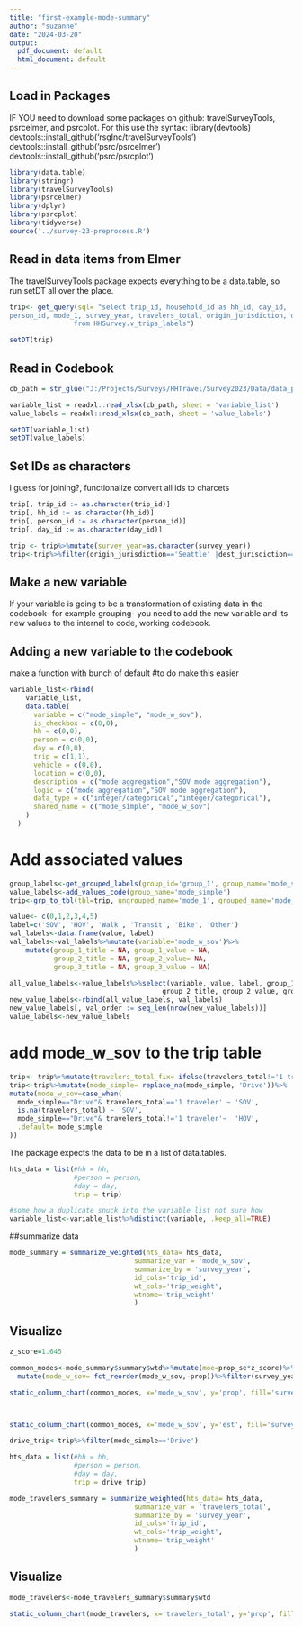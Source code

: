 ```yaml
---
title: "first-example-mode-summary"
author: "suzanne"
date: "2024-03-20"
output:
  pdf_document: default
  html_document: default
---
```


## Load in Packages
IF YOU need to download some packages on github: travelSurveyTools, psrcelmer, and psrcplot.
For this use the syntax:
library(devtools)
devtools::install_github('rsgInc/travelSurveyTools')
devtools::install_github('psrc/psrcelmer')
devtools::install_github('psrc/psrcplot')

```r
library(data.table)
library(stringr)
library(travelSurveyTools)
library(psrcelmer)
library(dplyr)
library(psrcplot)
library(tidyverse)
source('../survey-23-preprocess.R')
```



## Read in data items from Elmer

The travelSurveyTools package expects everything to be a data.table, so run setDT all over the place.
```r
trip<- get_query(sql= "select trip_id, household_id as hh_id, day_id,
person_id, mode_1, survey_year, travelers_total, origin_jurisdiction, dest_jurisdiction, trip_weight 
                from HHSurvey.v_trips_labels")

setDT(trip)
```

## Read in Codebook
```r
cb_path = str_glue("J:/Projects/Surveys/HHTravel/Survey2023/Data/data_published/PSRC_Codebook_2023_v1.xlsx")

variable_list = readxl::read_xlsx(cb_path, sheet = 'variable_list')
value_labels = readxl::read_xlsx(cb_path, sheet = 'value_labels')

setDT(variable_list)
setDT(value_labels)
```

## Set IDs as characters
I guess for joining?, functionalize convert all ids to charcets
```r
trip[, trip_id := as.character(trip_id)]
trip[, hh_id := as.character(hh_id)]
trip[, person_id := as.character(person_id)]
trip[, day_id := as.character(day_id)]
```


```r
trip <- trip%>%mutate(survey_year=as.character(survey_year))
trip<-trip%>%filter(origin_jurisdiction=='Seattle' |dest_jurisdiction=='Seattle')
```

## Make a new variable

If your variable is going to be a transformation of existing data in the codebook- for example grouping- you need to add the new variable and its new values to the internal to code, working codebook.

## Adding a new variable to the codebook

make a function with bunch of default
#to do make this easier
```r

variable_list<-rbind(
    variable_list,
    data.table(
      variable = c("mode_simple", "mode_w_sov"),
      is_checkbox = c(0,0),
      hh = c(0,0),
      person = c(0,0),
      day = c(0,0),
      trip = c(1,1),
      vehicle = c(0,0),
      location = c(0,0),
      description = c("mode aggregation","SOV mode aggregation"),
      logic = c("mode aggregation","SOV mode aggregation"),
      data_type = c("integer/categorical","integer/categorical"),
      shared_name = c("mode_simple", "mode_w_sov")
    )
  )

```


# Add associated values

```r
group_labels<-get_grouped_labels(group_id='group_1', group_name='mode_simple')
value_labels<-add_values_code(group_name='mode_simple')
trip<-grp_to_tbl(tbl=trip, ungrouped_name='mode_1', grouped_name='mode_simple')
```

```r

value<- c(0,1,2,3,4,5)
label=c('SOV', 'HOV', 'Walk', 'Transit', 'Bike', 'Other')
val_labels<-data.frame(value, label)
val_labels<-val_labels%>%mutate(variable='mode_w_sov')%>%
    mutate(group_1_title = NA, group_1_value = NA,
           group_2_title = NA, group_2_value= NA,
           group_3_title = NA, group_3_value = NA)

all_value_labels<-value_labels%>%select(variable, value, label, group_1_title, group_1_value,
                                      group_2_title, group_2_value, group_3_title, group_3_value)
new_value_labels<-rbind(all_value_labels, val_labels)
new_value_labels[, val_order := seq_len(nrow(new_value_labels))]
value_labels<-new_value_labels  

```

# add mode_w_sov to the trip table
```r
trip<- trip%>%mutate(travelers_total_fix= ifelse(travelers_total!='1 traveler', 'More than 1', '1 traveler'))
trip<-trip%>%mutate(mode_simple= replace_na(mode_simple, 'Drive'))%>%
mutate(mode_w_sov=case_when(
  mode_simple=="Drive"& travelers_total=='1 traveler' ~ 'SOV',
  is.na(travelers_total) ~ 'SOV',
  mode_simple=="Drive"& travelers_total!='1 traveler'~  'HOV',
  .default= mode_simple
))
```


The package expects the data to be in a list of data.tables.
```r

hts_data = list(#hh = hh,
                #person = person,
                #day = day,
                trip = trip)
```


```r
#some how a duplicate snuck into the variable list not sure how
variable_list<-variable_list%>%distinct(variable, .keep_all=TRUE)
```

##summarize data
```r

mode_summary = summarize_weighted(hts_data= hts_data,
                               summarize_var = 'mode_w_sov',
                               summarize_by = 'survey_year',
                               id_cols='trip_id',
                               wt_cols='trip_weight',
                               wtname='trip_weight'
                               )
```


## Visualize
```r
z_score=1.645

common_modes<-mode_summary$summary$wtd%>%mutate(moe=prop_se*z_score)%>%mutate(moe_est=est_se*z_score)%>%
  mutate(mode_w_sov= fct_reorder(mode_w_sov,-prop))%>%filter(survey_year!='2017')

static_column_chart(common_modes, x='mode_w_sov', y='prop', fill='survey_year',ylabel= 'Share', xlabel='Trip Mode', moe='moe')+ theme(axis.text.x=element_text(size=14), axis.text.y=element_text(size=14),legend.text = element_text(size=14), axis.title.y=element_text(size=20), axis.title.x=element_text(size=20))



static_column_chart(common_modes, x='mode_w_sov', y='est', fill='survey_year',ylabel= 'Share', xlabel='Trip Mode', moe='moe_est')+ theme(axis.text.x=element_text(size=14), axis.text.y=element_text(size=14),legend.text = element_text(size=14), axis.title.y=element_text(size=20), axis.title.x=element_text(size=20))
```

```r
drive_trip<-trip%>%filter(mode_simple=='Drive')

hts_data = list(#hh = hh,
                #person = person,
                #day = day,
                trip = drive_trip)

mode_travelers_summary = summarize_weighted(hts_data= hts_data,
                               summarize_var = 'travelers_total',
                               summarize_by = 'survey_year',
                               id_cols='trip_id',
                               wt_cols='trip_weight',
                               wtname='trip_weight'
                               )
```

## Visualize
```r

mode_travelers<-mode_travelers_summary$summary$wtd

static_column_chart(mode_travelers, x='travelers_total', y='prop', fill='survey_year')

```
